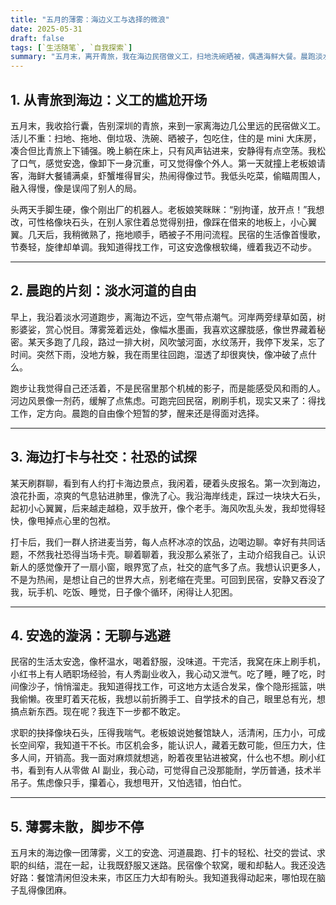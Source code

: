 ```yaml
---
title: "五月的薄雾：海边义工与选择的微浪"
date: 2025-05-31
draft: false
tags: [`生活随笔`, `自我探索`]
summary: "五月末，离开青旅，我在海边民宿做义工，扫地洗碗晒被，偶遇海鲜大餐。晨跑淡水河边看雾景，打卡海边景点，与人喝冰饮聊，试着破社恐。民宿安逸却无聊，求职抉择让我逃避：餐馆清闲无成长，市区压力大有机会。我还在犹豫，只想跑步不想睡，薄雾未散，总得迈一步。"
---
```


## 1. 从青旅到海边：义工的尴尬开场

五月末，我收拾行囊，告别深圳的青旅，来到一家离海边几公里远的民宿做义工。活儿不重：扫地、拖地、倒垃圾、洗碗、晒被子，包吃住，住的是 mini 大床房，凑合但比青旅上下铺强。晚上躺在床上，只有风声钻进来，安静得有点空荡。我松了口气，感觉安逸，像卸下一身沉重，可又觉得像个外人。第一天就撞上老板娘请客，海鲜大餐铺满桌，虾蟹堆得冒尖，热闹得像过节。我低头吃菜，偷瞄周围人，融入得慢，像是误闯了别人的局。

头两天手脚生硬，像个刚出厂的机器人。老板娘笑眯眯：“别拘谨，放开点！”我想改，可性格像块石头，在别人家住着总觉得别扭，像踩在借来的地板上，小心翼翼。几天后，我稍微熟了，拖地顺手，晒被子不用问流程。民宿的生活像首慢歌，节奏轻，旋律却单调。我知道得找工作，可这安逸像根软绳，缠着我迈不动步。

---

## 2. 晨跑的片刻：淡水河道的自由

早上，我沿着淡水河道跑步，离海边不远，空气带点潮气。河岸两旁绿草如茵，树影婆娑，赏心悦目。薄雾笼着远处，像幅水墨画，我喜欢这朦胧感，像世界藏着秘密。某天多跑了几段，路过一排大树，风吹皱河面，水纹荡开，我停下发呆，忘了时间。突然下雨，没地方躲，我在雨里往回跑，湿透了却很爽快，像冲破了点什么。

跑步让我觉得自己还活着，不是民宿里那个机械的影子，而是能感受风和雨的人。河边风景像一剂药，缓解了点焦虑。可跑完回民宿，刷刷手机，现实又来了：得找工作，定方向。晨跑的自由像个短暂的梦，醒来还是得面对选择。

---

## 3. 海边打卡与社交：社恐的试探

某天刷群聊，看到有人约打卡海边景点，我闲着，硬着头皮报名。第一次到海边，浪花扑面，凉爽的气息钻进肺里，像洗了心。我沿海岸线走，踩过一块块大石头，起初小心翼翼，后来越走越稳，双手放开，像个老手。海风吹乱头发，我却觉得轻快，像甩掉点心里的包袱。

打卡后，我们一群人挤进麦当劳，每人点杯冰凉的饮品，边喝边聊。幸好有共同话题，不然我社恐得当场卡壳。聊着聊着，我没那么紧张了，主动介绍我自己。认识新人的感觉像开了一扇小窗，眼界宽了点，社交的底气多了点。我想认识更多人，不是为热闹，是想让自己的世界大点，别老缩在壳里。可回到民宿，安静又吞没了我，玩手机、吃饭、睡觉，日子像个循环，闲得让人犯困。

---

## 4. 安逸的漩涡：无聊与逃避

民宿的生活太安逸，像杯温水，喝着舒服，没味道。干完活，我窝在床上刷手机，小红书上有人晒职场经验，有人秀副业收入，我心动又泄气。吃了睡，睡了吃，时间像沙子，悄悄溜走。我知道得找工作，可这地方太适合发呆，像个隐形摇篮，哄我偷懒。夜里盯着天花板，我想以前折腾手工、自学技术的自己，眼里总有光，想搞点新东西。现在呢？我连下一步都不敢定。

求职的抉择像块石头，压得我喘气。老板娘说她餐馆缺人，活清闲，压力小，可成长空间窄，我知道干不长。市区机会多，能认识人，藏着无数可能，但压力大，住多人间，开销高。我一面对麻烦就想逃，盼着夜里钻进被窝，什么也不想。刷小红书，看到有人从零做 AI 副业，我心动，可觉得自己没那能耐，学历普通，技术半吊子。焦虑像只手，攥着心，我想甩开，又怕选错，怕白忙。

---

## 5. 薄雾未散，脚步不停

五月末的海边像一团薄雾，义工的安逸、河道晨跑、打卡的轻松、社交的尝试、求职的纠结，混在一起，让我既舒服又迷路。民宿像个软窝，暖和却黏人。我还没选好路：餐馆清闲但没未来，市区压力大却有盼头。我知道我得动起来，哪怕现在脑子乱得像团麻。
